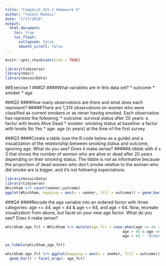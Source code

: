 ```yaml
---
title: "CompSciX 415.2 Homework 6"
author: "Yasmin Makoui"
date: "7/17/2018"
output: 
  html_document: 
    toc: true
    toc_float:
      collapsed: false
      smooth_scroll: false
---
```


```r
knitr::opts_chunk$set(echo = TRUE)
```

```r
library(tidyverse)
library(mdsr)
library(mosaicData)
```

##Exercise 1
###Q1
####What variables are in this data set?
  * outcome 
  * smoker
  * age

###Q2
####How many observations are there and what does each represent? 
#####There are 1,314 observations on women who were classified as current smokers or as never having smoked. Each observation has represts the following:
  * outcome: survival status after 20 years: a factor with levels Alive Dead
  * smoker: smoking status at baseline: a factor with levels No Yes
  * age: age (in years) at the time of the first survey

###Q3 
####Create a table (use the R code below as a guide) and a visualization of the relationship between smoking status and outcome, ignoring age. What do you see? Does it make sense? 
#####A tibble with 4 x 3 that shows the number of women who are alive or dead after 20 years depending on their smoking status. The tibble is not as informative because the proportion of dead women who don't smoke relative to the women who did smoke are is bigger, and it's not following expectations.
```r
library(mosaicData)
library(tidyverse)
Whickham %>% count(smoker,outcome)
ggplot(Whickham, mapping = aes(x = smoker, fill = outcome)) + geom_bar()
```

###Q4
####Recode the age variable into an ordered factor with three categories: age <= 44, age > 44 & age <= 64, and age > 64. Now, recreate visualization from above, but facet on your new age factor. What do you see? Does it make sense? 

```r
whickham_age_fct <-Whickham %>% mutate(age_fct = case_when(age <= 44 ~ '44 and younger',
                                                     age > 44 & age <= 64 ~ 'Older than 44 to 64',
                                                     age > 64 ~ 'Older than 64'))

as_tibble(whickham_age_fct)

whickham_age_fct %>% ggplot(mapping = aes(x = smoker, fill = outcome)) +
  geom_bar() + facet_wrap(~ age_fct)

```
